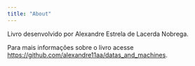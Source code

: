 ```yaml
---
title: "About"
---
```


Livro desenvolvido por Alexandre Estrela de Lacerda Nobrega.

Para mais informações sobre o livro acesse <https://github.com/alexandre11aa/datas_and_machines>.